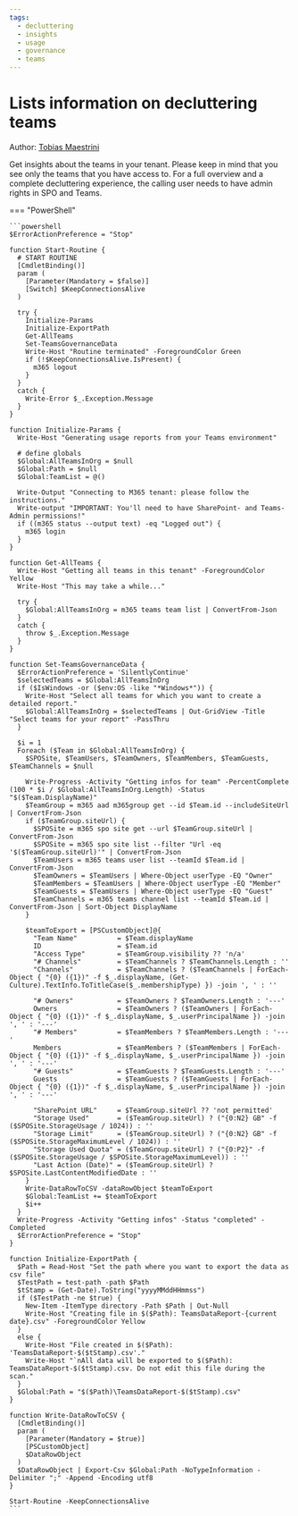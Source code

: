 ```yaml
---
tags:
  - decluttering
  - insights
  - usage
  - governance
  - teams
---
```


# Lists information on decluttering teams

Author: [Tobias Maestrini](https://github.com/tmaestrini)

Get insights about the teams in your tenant. Please keep in mind that you see only the teams that you have access to. 
For a full overview and a complete decluttering experience, the calling user needs to have admin rights in SPO and Teams.

=== "PowerShell"

    ```powershell
    $ErrorActionPreference = "Stop"

    function Start-Routine {
      # START ROUTINE
      [CmdletBinding()]
      param (
        [Parameter(Mandatory = $false)]
        [Switch] $KeepConnectionsAlive
      )

      try {
        Initialize-Params
        Initialize-ExportPath
        Get-AllTeams
        Set-TeamsGovernanceData
        Write-Host "Routine terminated" -ForegroundColor Green
        if (!$KeepConnectionsAlive.IsPresent) {
          m365 logout
        }
      }
      catch {
        Write-Error $_.Exception.Message
      }
    }

    function Initialize-Params {
      Write-Host "Generating usage reports from your Teams environment"
      
      # define globals
      $Global:AllTeamsInOrg = $null
      $Global:Path = $null
      $Global:TeamList = @()

      Write-Output "Connecting to M365 tenant: please follow the instructions."
      Write-output "IMPORTANT: You'll need to have SharePoint- and Teams-Admin permissions!"
      if ((m365 status --output text) -eq "Logged out") {
        m365 login
      }
    }

    function Get-AllTeams {   
      Write-Host "Getting all teams in this tenant" -ForegroundColor Yellow
      Write-Host "This may take a while..."
        
      try {
        $Global:AllTeamsInOrg = m365 teams team list | ConvertFrom-Json
      }
      catch {
        throw $_.Exception.Message
      }
    }

    function Set-TeamsGovernanceData {
      $ErrorActionPreference = 'SilentlyContinue'
      $selectedTeams = $Global:AllTeamsInOrg
      if ($IsWindows -or ($env:OS -like "*Windows*")) {
        Write-Host "Select all teams for which you want to create a detailed report."
        $Global:AllTeamsInOrg = $selectedTeams | Out-GridView -Title "Select teams for your report" -PassThru
      }

      $i = 1
      Foreach ($Team in $Global:AllTeamsInOrg) {     
        $SPOSite, $TeamUsers, $TeamOwners, $TeamMembers, $TeamGuests, $TeamChannels = $null
        
        Write-Progress -Activity "Getting infos for team" -PercentComplete (100 * $i / $Global:AllTeamsInOrg.Length) -Status "$($Team.DisplayName)"
        $TeamGroup = m365 aad m365group get --id $Team.id --includeSiteUrl | ConvertFrom-Json
        if ($TeamGroup.siteUrl) {
          $SPOSite = m365 spo site get --url $TeamGroup.siteUrl | ConvertFrom-Json
          $SPOSite = m365 spo site list --filter "Url -eq '$($TeamGroup.siteUrl)'" | ConvertFrom-Json
          $TeamUsers = m365 teams user list --teamId $Team.id | ConvertFrom-Json
          $TeamOwners = $TeamUsers | Where-Object userType -EQ "Owner"
          $TeamMembers = $TeamUsers | Where-Object userType -EQ "Member"
          $TeamGuests = $TeamUsers | Where-Object userType -EQ "Guest"
          $TeamChannels = m365 teams channel list --teamId $Team.id | ConvertFrom-Json | Sort-Object DisplayName
        }

        $teamToExport = [PSCustomObject]@{
          "Team Name"          = $Team.displayName
          ID                   = $Team.id
          "Access Type"        = $TeamGroup.visibility ?? 'n/a'
          "# Channels"         = $TeamChannels ? $TeamChannels.Length : ''
          "Channels"           = $TeamChannels ? ($TeamChannels | ForEach-Object { "{0} ({1})" -f $_.displayName, (Get-Culture).TextInfo.ToTitleCase($_.membershipType) }) -join ', ' : ''
                
          "# Owners"           = $TeamOwners ? $TeamOwners.Length : '---'
          Owners               = $TeamOwners ? ($TeamOwners | ForEach-Object { "{0} ({1})" -f $_.displayName, $_.userPrincipalName }) -join ', ' : '---'
          "# Members"          = $TeamMembers ? $TeamMembers.Length : '---'
          Members              = $TeamMembers ? ($TeamMembers | ForEach-Object { "{0} ({1})" -f $_.displayName, $_.userPrincipalName }) -join ', ' : '---'
          "# Guests"           = $TeamGuests ? $TeamGuests.Length : '---'
          Guests               = $TeamGuests ? ($TeamGuests | ForEach-Object { "{0} ({1})" -f $_.displayName, $_.userPrincipalName }) -join ', ' : '---'
                
          "SharePoint URL"     = $TeamGroup.siteUrl ?? 'not permitted'
          "Storage Used"       = ($TeamGroup.siteUrl) ? ("{0:N2} GB" -f ($SPOSite.StorageUsage / 1024)) : ''
          "Storage Limit"      = ($TeamGroup.siteUrl) ? ("{0:N2} GB" -f ($SPOSite.StorageMaximumLevel / 1024)) : ''
          "Storage Used Quota" = ($TeamGroup.siteUrl) ? ("{0:P2}" -f ($SPOSite.StorageUsage / $SPOSite.StorageMaximumLevel)) : ''
          "Last Action (Date)" = ($TeamGroup.siteUrl) ? $SPOSite.LastContentModifiedDate : ''
        }
        Write-DataRowToCSV -dataRowObject $teamToExport
        $Global:TeamList += $teamToExport
        $i++
      }   
      Write-Progress -Activity "Getting infos" -Status "completed" -Completed
      $ErrorActionPreference = "Stop"
    }

    function Initialize-ExportPath {
      $Path = Read-Host "Set the path where you want to export the data as csv file"
      $TestPath = test-path -path $Path
      $tStamp = (Get-Date).ToString("yyyyMMddHHmmss")
      if ($TestPath -ne $true) {
        New-Item -ItemType directory -Path $Path | Out-Null
        Write-Host "Creating file in $($Path): TeamsDataReport-{current date}.csv" -ForegroundColor Yellow
      }
      else { 
        Write-Host "File created in $($Path): 'TeamsDataReport-$($tStamp).csv'." 
        Write-Host "`nAll data will be exported to $($Path): TeamsDataReport-$($tStamp).csv. Do not edit this file during the scan."
      }
      $Global:Path = "$($Path)\TeamsDataReport-$($tStamp).csv"
    }

    function Write-DataRowToCSV {
      [CmdletBinding()]
      param (
        [Parameter(Mandatory = $true)]
        [PSCustomObject]
        $DataRowObject
      )
      $DataRowObject | Export-Csv $Global:Path -NoTypeInformation -Delimiter ";" -Append -Encoding utf8
    }

    Start-Routine -KeepConnectionsAlive
    ```

